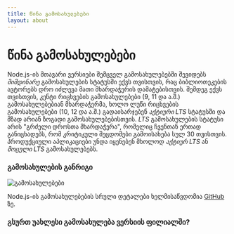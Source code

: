 ```yaml
---
title: წინა გამოსახულებები
layout: about
---
```


# წინა გამოსახულებები

Node.js-ის მთავარი ვერსიები შემცველ გამოსახულებებში შევიდებს *მიმდინარე* გამოსახულების სტატუსში ექვს თვისთვის, რაც ბიბლიოთეკების ავტორებს დრო იძლევა მათი მხარდაჭერის დამატებისთვის.
შემდეგ ექვს თვისთვის, კენტი რიცხვების გამოსახულებები (9, 11 და ა.შ.) გამოსახულებებიან მხარდაჭერმა, ხოლო ლუწი რიცხვების გამოსახულებები (10, 12 და ა.შ.) გადაისარჯებენ *აქტიური LTS* სტატუსში და მზად არიან ზოგადი გამოსახულებებისთვის.
*LTS* გამოსახულების სტატუსი არის "გრძელი დროსთა მხარდაჭერა", რომელიც ჩვენთან ერთად განიცხადებს, რომ კრიტიკული შეცდომები გამოისახება სულ 30 თვისთვის.
პროდუქციული აპლიკაციები უნდა იყენებენ მხოლოდ *აქტიურ  LTS* ან *მოცული LTS* გამოსახულებებს.

### გამოსახულების განრიგი

![გამოსახულებები](https://raw.githubusercontent.com/nodejs/Release/main/schedule.svg?sanitize=true)

Node.js-ის გამოსახულებების სრული დეტალები ხელმისაწვდომია [GitHub](https://github.com/nodejs/release#release-schedule) ზე.

### გსურთ უახლესი გამოსახულება ვერსიის ფილიალში?

<DownloadReleasesTable />
